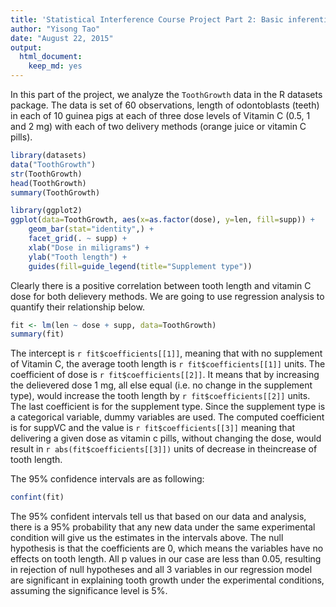 ```yaml
---
title: 'Statistical Interference Course Project Part 2: Basic inferential data analysis'
author: "Yisong Tao"
date: "August 22, 2015"
output: 
  html_document: 
    keep_md: yes
---
```


In this part of the project, we analyze the `ToothGrowth` data in the R datasets package. The data is set of 60 observations, length of odontoblasts (teeth) in each of 10 guinea pigs at each of three dose levels of Vitamin C (0.5, 1 and 2 mg) with each of two delivery methods (orange juice or vitamin C pills).

```r
library(datasets)
data("ToothGrowth")
str(ToothGrowth)
head(ToothGrowth)
summary(ToothGrowth)
```

```r
library(ggplot2)
ggplot(data=ToothGrowth, aes(x=as.factor(dose), y=len, fill=supp)) +
    geom_bar(stat="identity",) +
    facet_grid(. ~ supp) +
    xlab("Dose in miligrams") +
    ylab("Tooth length") +
    guides(fill=guide_legend(title="Supplement type"))
```

Clearly there is a positive correlation between tooth length and vitamin C dose for both delievery methods. We are going to use regression analysis to quantify their relationship below.

```r
fit <- lm(len ~ dose + supp, data=ToothGrowth)
summary(fit)
```

The intercept is `r fit$coefficients[[1]]`, meaning that with no supplement of Vitamin C, the average tooth length is `r fit$coefficients[[1]]` units. The coefficient of dose is `r fit$coefficients[[2]]`. It means that by increasing the delievered dose 1 mg, all else equal (i.e. no change in the supplement type), would increase the tooth length by `r fit$coefficients[[2]]` units. The last coefficient is for the supplement type. Since the supplement type is a categorical variable, dummy variables are used. The computed coefficient is for suppVC and the value is `r fit$coefficients[[3]]` meaning that delivering a given dose as vitamin c pills, without changing the dose, would result in `r abs(fit$coefficients[[3]])` units of decrease in theincrease of  tooth length. 

The 95% confidence intervals are as following:

```r
confint(fit)
```

The 95% confident intervals tell us that based on our data and analysis, there is a 95% probability that any new data under the same experimental condition will give us the estimates in the intervals above. The null hypothesis is that the coefficients are 0, which means the variables have no effects on tooth length. All p values in our case are less than 0.05, resulting in rejection of null hypotheses and all 3 variables in our regression model are significant in explaining tooth growth under the experimental conditions, assuming the significance level is 5%.
